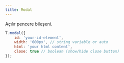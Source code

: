 ```yaml
---
title: Modal
---
```

Açılır pencere bileşeni.

```javascript 
T.modal({
    id: 'your-id-element',
    width: '600px', // string variable or auto
    html: 'your html content',
    close: true // boolean (show/hide close button)
});
```
